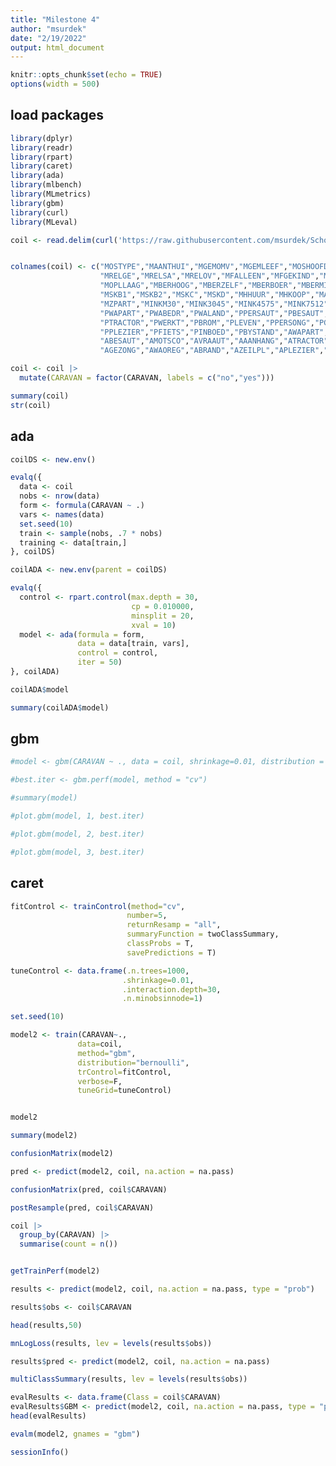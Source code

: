 ```yaml
---
title: "Milestone 4"
author: "msurdek"
date: "2/19/2022"
output: html_document
---
```


```r
knitr::opts_chunk$set(echo = TRUE)
options(width = 500)
```

## load packages

```r
library(dplyr)
library(readr)
library(rpart)
library(caret)
library(ada)
library(mlbench)
library(MLmetrics)
library(gbm)
library(curl)
library(MLeval)
```

```r
coil <- read.delim(curl('https://raw.githubusercontent.com/msurdek/School/main/DAT%20640%20Predictive%20Analytics/Assignments/Project/Milestone%204/ticdata2000.txt'), header=FALSE)


colnames(coil) <- c("MOSTYPE","MAANTHUI","MGEMOMV","MGEMLEEF","MOSHOOFD","MGODRK","MGODPR","MGODOV","MGODGE",
                    "MRELGE","MRELSA","MRELOV","MFALLEEN","MFGEKIND","MFWEKIND","MOPLHOOG","MOPLMIDD",
                    "MOPLLAAG","MBERHOOG","MBERZELF","MBERBOER","MBERMIDD","MBERARBG","MBERARBO","MSKA",
                    "MSKB1","MSKB2","MSKC","MSKD","MHHUUR","MHKOOP","MAUT1","MAUT2","MAUT0","MZFONDS",
                    "MZPART","MINKM30","MINK3045","MINK4575","MINK7512","MINK123M","MINKGEM","MKOOPKLA",
                    "PWAPART","PWABEDR","PWALAND","PPERSAUT","PBESAUT","PMOTSCO","PVRAAUT","PAANHANG",
                    "PTRACTOR","PWERKT","PBROM","PLEVEN","PPERSONG","PGEZONG","PWAOREG","PBRAND","PZEILPL",
                    "PPLEZIER","PFIETS","PINBOED","PBYSTAND","AWAPART","AWABEDR","AWALAND","APERSAUT",
                    "ABESAUT","AMOTSCO","AVRAAUT","AAANHANG","ATRACTOR","AWERKT","ABROM","ALEVEN","APERSONG",
                    "AGEZONG","AWAOREG","ABRAND","AZEILPL","APLEZIER","AFIETS","AINBOED","ABYSTAND","CARAVAN")

coil <- coil |> 
  mutate(CARAVAN = factor(CARAVAN, labels = c("no","yes")))
```


```r
summary(coil)
str(coil)
```

## ada

```r
coilDS <- new.env()

evalq({
  data <- coil
  nobs <- nrow(data)
  form <- formula(CARAVAN ~ .)
  vars <- names(data)
  set.seed(10)
  train <- sample(nobs, .7 * nobs)
  training <- data[train,]
}, coilDS)

coilADA <- new.env(parent = coilDS)

evalq({
  control <- rpart.control(max.depth = 30,
                           cp = 0.010000,
                           minsplit = 20,
                           xval = 10)
  model <- ada(formula = form,
               data = data[train, vars],
               control = control,
               iter = 50)
}, coilADA)

coilADA$model

summary(coilADA$model)
```

## gbm

```r
#model <- gbm(CARAVAN ~ ., data = coil, shrinkage=0.01, distribution = 'bernoulli', cv.folds=5, n.trees=3000, verbose=F)

#best.iter <- gbm.perf(model, method = "cv")

#summary(model)

#plot.gbm(model, 1, best.iter)

#plot.gbm(model, 2, best.iter)

#plot.gbm(model, 3, best.iter)
```

## caret

```r
fitControl <- trainControl(method="cv",
                          number=5,
                          returnResamp = "all",
                          summaryFunction = twoClassSummary,
                          classProbs = T,
                          savePredictions = T)

tuneControl <- data.frame(.n.trees=1000,
                         .shrinkage=0.01,
                         .interaction.depth=30,
                         .n.minobsinnode=1)

set.seed(10)

model2 <- train(CARAVAN~.,
               data=coil,
               method="gbm",
               distribution="bernoulli",
               trControl=fitControl,
               verbose=F,
               tuneGrid=tuneControl)


model2

summary(model2)

confusionMatrix(model2)

pred <- predict(model2, coil, na.action = na.pass)

confusionMatrix(pred, coil$CARAVAN)

postResample(pred, coil$CARAVAN)

coil |> 
  group_by(CARAVAN) |> 
  summarise(count = n())


getTrainPerf(model2)

results <- predict(model2, coil, na.action = na.pass, type = "prob")

results$obs <- coil$CARAVAN

head(results,50)

mnLogLoss(results, lev = levels(results$obs))

results$pred <- predict(model2, coil, na.action = na.pass)

multiClassSummary(results, lev = levels(results$obs))

evalResults <- data.frame(Class = coil$CARAVAN)
evalResults$GBM <- predict(model2, coil, na.action = na.pass, type = "prob")[,2]
head(evalResults)

evalm(model2, gnames = "gbm")
```









```r
sessionInfo()
```

